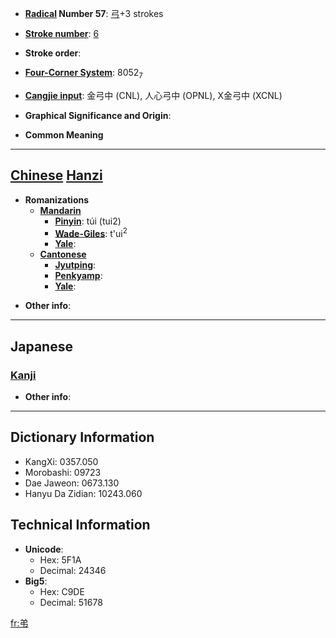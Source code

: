 * '''[[Wiktionary:Chinese radical index| Radical]] Number 57''': [[Wiktionary:Chinese radical index 弓|弓]]+3 strokes

* '''[[Wiktionary:Chinese total strokes index|Stroke number]]''': [[Wiktionary:Chinese total strokes index 6|6]]

* '''Stroke order''': 

* '''[[Wiktionary:Chinese four corner index|Four-Corner System]]''': 8052<sub>7</sub>

* '''[[Wiktionary:Chinese Cangjie index|Cangjie input]]''': 金弓中 (CNL), 人心弓中 (OPNL), X金弓中 (XCNL)

* '''Graphical Significance and Origin''': 

* '''Common Meaning'''

----

== [[Chinese]] [[Hanzi]] ==

* '''Romanizations'''
** '''[[Mandarin]]'''
*** '''[[Pinyin]]''': túi (tui2)
*** '''[[Wade-Giles]]''': t'ui<sup>2</sup>
*** '''[[Yale]]''': 
** '''[[Cantonese]]'''
*** '''[[Jyutping]]''':
*** '''[[Penkyamp]]''': 
*** '''[[Yale]]''': 

* '''Other info''': 

----

==Japanese==
===[[Kanji]]===
{{kanji|on readings=[[たい]] (tai), [[で]] (de)|kun readings=}}

* '''Other info''':  

----

== Dictionary Information ==

* KangXi: 0357.050
* Morobashi: 09723
* Dae Jaweon: 0673.130
* Hanyu Da Zidian: 10243.060

== Technical Information ==

* '''Unicode''':
** Hex: 5F1A
** Decimal: 24346
* '''Big5''':
** Hex: C9DE
** Decimal: 51678

[[fr:弚]]